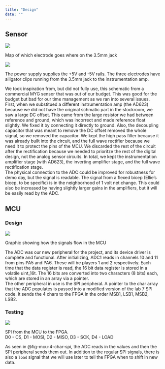 ```yaml
---
title: "Design"
date: ""
---
```



## Sensor

::: {#fig-sen-jack}
![](images/electrode_jack_map.png)

Map of which electrode goes where on the 3.5mm jack
:::

::: {#fig-sen-setup}
![](images/electrode_setup.png)

The power supply supplies the +5V and -5V rails. The three electrodes have alligator clips running from the 3.5mm jack to the instrumentation amp.
:::


We took inspiration from, but did not fully use, this schematic from a commercial MYG sensor that was out of our budget. This was good for the budget but bad for our time management as we ran into several issues.
First, when we substitued a different instrumentation amp (the AD623) because we did not have the original schmatic part in the stockroom, we saw a large DC offset. This came from the large resistor we had between reference and ground, which was incorrect and made reference float slightly. We fixed it by connecting it directly to ground. Also, the decoupling capacitor that was meant to remove the DC offset removed the whole signal, so we removed the capacitor. We kept the high pass filter because it was already built into the circuit, and the full wave rectifier because we need it to protect the pins of the MCU. We discarded the rest of the circuit after the rectification because we needed to prioritze the rest of the digital design, not the analog sensor circuits. In total, we kept the instrumentation amplifier stage (with AD623), the inverting amplifier stage, and the full wave rectification stage. \
The physical connection to the ADC could be improved for robustness for demo day, but the signal is readable. The signal from a flexed bicep (Ellie's bicep, to be specific) is in the neighborhood of 1 volt net change. This could also be increased by having slightly larger gains in the amplifiers, but it will be easily read by the ADC.\



## MCU
### Design

::: {#fig-mcu-overall-flow}
![](images/MCU_flow.png)

Graphic showing how the signals flow in the MCU
:::

The ADC was our new peripheral for the project, and its device driver is complete and functional. After initializing, ADC1 reads in channels 10 and 11 from pins PA5 and PA6. These will be players 1 and 2 respectively. Each time that the data register is read, the 16 bit data register is stored in a volatile uint_16t. The 16 bits are converted into two characters (8 bits) each, which are stored in an array via a pointer. \
The other peripheral in use is the SPI peripheral. A pointer to the char array that the ADC populates is passed into a modified version of the lab 7 SPI code. It sends the 4 chars to the FPGA in the order MSB1, LSB1, MSB2, LSB2.\

### Testing
::: {#fig-mcu-4-char-spi}
![](images/4_char_spi.jpg)

SPI from the MCU to the FPGA.  
D0 - CS, D1 - MOSI, D2 - MISO, D3 - SCK, D4 - LOAD
:::
As seen in @fig-mcu-4-char-spi, the ADC reads in the values and then the SPI peripheral sends them out. In addition to the regular SPI signals, there is also a `load` signal that we will use later to tell the FPGA when to shift in new data.\

